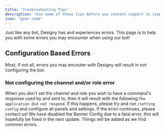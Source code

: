 ```yaml
---
title: 'Troubleshooting Tips'
description: 'Use some of these tips before you contact support to simply and quicken your help.'
icon: "gear-code"
---
```


Just like any bot, Designy has and experiences errors. This page is to help you with some errors you may encounter when using our bot!

## Configuration Based Errors
Most, if not all, errors you may encouter with Designy will result in not configuring the bot.

### Not configuring the channel and/or role error
When you don't set the channel and role you wish to have a command's response used by and sent to, then it will result with the following:``The application did not respond``. If this happens, please try and run `/setting config` and configure all panels and settings. If the error continues, please contact us!
<Warning> We have disabled the Banner Config due to a fatal error, this will hopefully be fixed in the next update. </Warning>
<Note> Things will be added as we find common errors. </Note>
